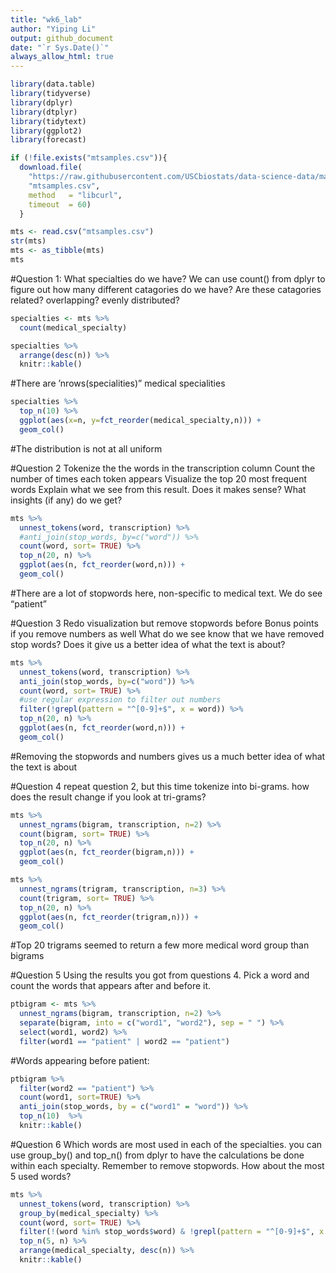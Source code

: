 ```yaml
---
title: "wk6_lab"
author: "Yiping Li"
output: github_document
date: "`r Sys.Date()`" 
always_allow_html: true
---
```


```r
library(data.table)
library(tidyverse)
library(dplyr)
library(dtplyr)
library(tidytext)
library(ggplot2)
library(forecast)
```

```r
if (!file.exists("mtsamples.csv")){
  download.file(
    "https://raw.githubusercontent.com/USCbiostats/data-science-data/master/00_mtsamples/mtsamples.csv",
    "mtsamples.csv",
    method   = "libcurl",
    timeout  = 60)
  }

mts <- read.csv("mtsamples.csv")
str(mts)
mts <- as_tibble(mts)
mts
```

#Question 1: What specialties do we have?
We can use count() from dplyr to figure out how many different catagories do we have? Are these catagories related? overlapping? evenly distributed?
```r
specialties <- mts %>%
  count(medical_specialty)

specialties %>%
  arrange(desc(n)) %>%
  knitr::kable()
```

#There are 'nrows(specialities)" medical specialities
```r
specialties %>%
  top_n(10) %>%
  ggplot(aes(x=n, y=fct_reorder(medical_specialty,n))) +
  geom_col()

```

#The distribution is not at all uniform

#Question 2
Tokenize the the words in the transcription column
Count the number of times each token appears
Visualize the top 20 most frequent words
Explain what we see from this result. Does it makes sense? What insights (if any) do we get?
```r
mts %>%
  unnest_tokens(word, transcription) %>%
  #anti_join(stop_words, by=c("word")) %>%
  count(word, sort= TRUE) %>%
  top_n(20, n) %>%
  ggplot(aes(n, fct_reorder(word,n))) +
  geom_col()

```
#There are a lot of stopwords here, non-specific to medical text. We do see "patient"

#Question 3
Redo visualization but remove stopwords before
Bonus points if you remove numbers as well
What do we see know that we have removed stop words? Does it give us a better idea of what the text is about?
```r
mts %>%
  unnest_tokens(word, transcription) %>%
  anti_join(stop_words, by=c("word")) %>%
  count(word, sort= TRUE) %>%
  #use regular expression to filter out numbers
  filter(!grepl(pattern = "^[0-9]+$", x = word)) %>%
  top_n(20, n) %>%
  ggplot(aes(n, fct_reorder(word,n))) +
  geom_col()
```
#Removing the stopwords and numbers gives us a much better idea of what the text is about

#Question 4
repeat question 2, but this time tokenize into bi-grams. how does the result change if you look at tri-grams?
```r
mts %>%
  unnest_ngrams(bigram, transcription, n=2) %>%
  count(bigram, sort= TRUE) %>%
  top_n(20, n) %>%
  ggplot(aes(n, fct_reorder(bigram,n))) +
  geom_col()
```

```r
mts %>%
  unnest_ngrams(trigram, transcription, n=3) %>%
  count(trigram, sort= TRUE) %>%
  top_n(20, n) %>%
  ggplot(aes(n, fct_reorder(trigram,n))) +
  geom_col()
```
#Top 20 trigrams seemed to return a few more medical word group than bigrams

#Question 5
Using the results you got from questions 4. Pick a word and count the words that appears after and before it.
```r
ptbigram <- mts %>%
  unnest_ngrams(bigram, transcription, n=2) %>%
  separate(bigram, into = c("word1", "word2"), sep = " ") %>%
  select(word1, word2) %>%
  filter(word1 == "patient" | word2 == "patient")
```

#Words appearing before patient:
```r
ptbigram %>%
  filter(word2 == "patient") %>%
  count(word1, sort=TRUE) %>%
  anti_join(stop_words, by = c("word1" = "word")) %>%
  top_n(10)  %>%
  knitr::kable()
```

#Question 6
Which words are most used in each of the specialties. you can use group_by() and top_n() from dplyr to have the calculations be done within each specialty. Remember to remove stopwords. How about the most 5 used words?
```r
mts %>%
  unnest_tokens(word, transcription) %>%
  group_by(medical_specialty) %>%
  count(word, sort= TRUE) %>%
  filter(!(word %in% stop_words$word) & !grepl(pattern = "^[0-9]+$", x = word)) %>%
  top_n(5, n) %>%
  arrange(medical_specialty, desc(n)) %>%
  knitr::kable()
```

